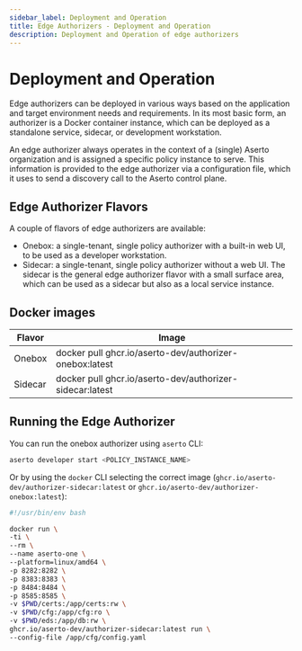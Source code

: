```yaml
---
sidebar_label: Deployment and Operation
title: Edge Authorizers - Deployment and Operation
description: Deployment and Operation of edge authorizers
---
```


# Deployment and Operation

Edge authorizers can be deployed in various ways based on the application and target environment needs and requirements.
In its most basic form, an authorizer is a Docker container instance, which can be deployed as a standalone service,
sidecar, or development workstation.

An edge authorizer always operates in the context of a (single) Aserto organization and is assigned a specific policy
instance to serve. This information is provided to the edge authorizer via a configuration file, which it uses to send a
discovery call to the Aserto control plane.

## Edge Authorizer Flavors

A couple of flavors of edge authorizers are available:

- Onebox: a single-tenant, single policy authorizer with a built-in web UI, to be used as a developer workstation.
- Sidecar: a single-tenant, single policy authorizer without a web UI. The sidecar is the general edge authorizer flavor
  with a small surface area, which can be used as a sidecar but also as a local service instance.

## Docker images

| Flavor  | Image
| ------- | --------------------------------------------------------
| Onebox  | docker pull ghcr.io/aserto-dev/authorizer-onebox:latest
| Sidecar | docker pull ghcr.io/aserto-dev/authorizer-sidecar:latest

## Running the Edge Authorizer

You can run the onebox authorizer using `aserto` CLI:

```sh
aserto developer start <POLICY_INSTANCE_NAME>
```

Or by using the `docker` CLI selecting the correct image (`ghcr.io/aserto-dev/authorizer-sidecar:latest` or
`ghcr.io/aserto-dev/authorizer-onebox:latest`):

```sh
#!/usr/bin/env bash

docker run \
-ti \
--rm \
--name aserto-one \
--platform=linux/amd64 \
-p 8282:8282 \
-p 8383:8383 \
-p 8484:8484 \
-p 8585:8585 \
-v $PWD/certs:/app/certs:rw \
-v $PWD/cfg:/app/cfg:ro \
-v $PWD/eds:/app/db:rw \
ghcr.io/aserto-dev/authorizer-sidecar:latest run \
--config-file /app/cfg/config.yaml
```
